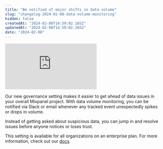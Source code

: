 ```yaml
---
title: "Be notified of major shifts in data volume"
slug: "changelog-2024-02-08-data-volume-monitoring"
hidden: false
createdAt: "2024-02-08T14:59:02.165Z"
updatedAt: "2024-02-08T14:59:02.165Z"
date: "2024-02-08"
---
```

<div style={{position: 'relative', paddingBottom: '56.25%', height: 0}}>
  <iframe src="https://www.loom.com/embed/eae9ce08b2e94104afe2f41b634d82ea" 
    frameborder="0" 
    webkitallowfullscreen mozallowfullscreen allowfullscreen 
    style={{position: 'absolute', top: 0, left: 0, width: '100%', height: '100%'}}>
  </iframe>
</div>

Our new governance setting makes it easier to get ahead of data issues in your overall Mixpanel project. With data volume monitoring, you can be notified via Slack or email whenever any tracked event unexpectedly spikes or drops in volume. 

Instead of getting asked about suspicious data, you can jump in and resolve issues before anyone notices or loses trust. 

This setting is available for all organizations on an enterprise plan. For more information, check out our [docs](https://docs.mixpanel.com/docs/data-governance/data-volume-monitoring).
